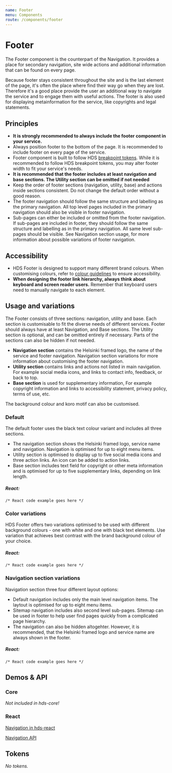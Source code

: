 ```yaml
---
name: Footer
menu: Components
route: /components/footer
---
```




# Footer

<LargeParagraph>
    The Footer component is the counterpart of the Navigation. It provides a place for secondary navigation, site wide actions and additional information that can be found on every page.
</LargeParagraph>

Because footer stays consistent throughout the site and is the last element of the page, it's often the place where find their way go when they are lost. Therefore it's a good place provide the user an additional way to navigate the service and to engage them with useful actions. The footer is also used for displaying metainformation for the service, like copyrights and legal statements.

## Principles

- **It is strongly recommended to always include the footer component in your service.**
- Always position footer to the bottom of the page. It is recommended to include footer on every page of the service.
- Footer component is built to follow HDS [breakpoint tokens](/design-tokens/breakpoints). While it is recommended to follow HDS breakpoint tokens, you may alter footer width to fit your service's needs.
- **It is recommended that the footer includes at least navigation and base sections. The Utility section can be omitted if not needed** 
- Keep the order of footer sections (navigation, utility, base) and actions inside sections consistent. Do not change the default order without a good reason.
- The footer navigation should follow the same structure and labelling as the primary navigation. All top level pages included in the primary navigation should also be visible in footer navigation.  
- Sub-pages can either be included or omitted from the footer navigation. If sub-pages are included in footer, they should follow the same structure and labelling as in the primary navigation. All same level sub-pages should be visible. See Navigation section usage, for more information about possible variations of footer navigation.

## Accessibility

- HDS Footer is designed to support many different brand colours. When customising colours, refer to [colour guidelines](/design-tokens/colour "Colour") to ensure accessibility.
- **When designing the footer link hierarchy, always think about keyboard and screen reader users.** Remember that keyboard users need to manually navigate to each element.

## Usage and variations
The Footer consists of three sections: navigation, utility and base. Each section is customisable to fit the diverse needs of different services. Footer should always have at least Navigation, and Base sections. The Utility section is optional, and can be omitted entirely if necessary. Parts of the sections can also be hidden if not needed.
- **Navigation section** contains the Helsinki framed logo, the name of the service and footer navigation. Navigation section variations for more information about customising the footer navigation.
- **Utility section** contains links and actions not listed in main navigation. For example social media icons, and links to contact info, feedback, or back to top.
- **Base section** is used for supplementary information, For example copyright information and links to accessibility statement, privacy policy, terms of use, etc.

The background colour and koro motif can also be customised.

### Default
The default footer uses the black text colour variant and includes all three sections. 
- The navigation section shows the Helsinki framed logo, service name and navigation. Navigation is optimised for up to eight menu items. 
- Utility section is optimised to display up to five social media icons and three action links. An icon can be added to action links.
- Base section includes text field for copyright or other meta information and is optimised for up to five supplementary links, depending on link length.

<Playground>

</Playground>

##### React:
```tsx
/* React code example goes here */
```


### Color variations
HDS Footer offers two variations optimised to be used with different background colours - one with white and one with black text elements. Use variation that achieves best contrast with the brand background colour of your choice.

<Playground>

</Playground>

##### React:
```tsx
/* React code example goes here */
```


### Navigation section variations
Navigation section three four different layout options:
- Default navigation includes only the main level navigation items. The laytout is optimised for up to eight menu items. 
- Sitemap navigation includes also second level sub-pages. Sitemap can be used in footer to help user find pages quickly from a complicated page hierarchy.
- The navigation can also be hidden altogehter. However, it is recommended, that the Helsinki framed logo and service name are always shown in the footer.

<Playground> 

</Playground>

##### React:
```tsx
/* React code example goes here */
```


## Demos & API

### Core

_Not included in hds-core!_

### React

[Navigation in hds-react](/)

[Navigation API](/)

## Tokens

_No tokens._
